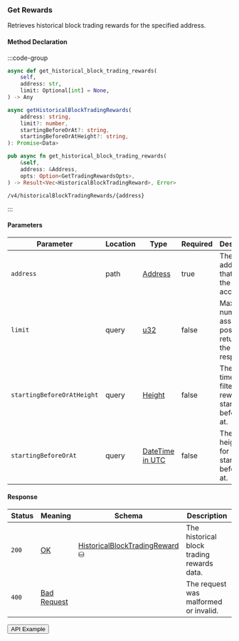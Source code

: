 
### Get Rewards

Retrieves historical block trading rewards for the specified address.

#### Method Declaration

:::code-group

```python [Python]
async def get_historical_block_trading_rewards(
    self,
    address: str,
    limit: Optional[int] = None,
) -> Any
```

```typescript [TypeScript]
async getHistoricalBlockTradingRewards(
    address: string,
    limit?: number,
    startingBeforeOrAt?: string,
    startingBeforeOrAtHeight?: string,
): Promise<Data>
```

```rust [Rust]
pub async fn get_historical_block_trading_rewards(
    &self,
    address: &Address,
    opts: Option<GetTradingRewardsOpts>,
) -> Result<Vec<HistoricalBlockTradingReward>, Error>
```

```url [API]
/v4/historicalBlockTradingRewards/{address}
```

:::


#### Parameters

| Parameter                         | Location  | Type              | Required  | Description                                                           |
| --------------------------------- | --------- | ----------------- | --------- | --------------------------------------------------------------------- |
| `address`                         | path      | [Address]         | true      | The wallet address that owns the account.                             |
| `limit`                           | query     | [u32]             | false     | Maximum number of asset positions to return in the response.          |
| `startingBeforeOrAtHeight`        | query     | [Height]          | false     | The timestamp filter for rewards starting before or at.               |
| `startingBeforeOrAt`              | query     | [DateTime in UTC] | false     | The block height filter for rewards starting before or at.            |

#### Response

| Status | Meaning       | Schema                           | Description                                |
| ------ | ------------- | -------------------------------- | ------------------------------------------ |
| `200`  | [OK]          | [HistoricalBlockTradingReward] ⛁ | The historical block trading rewards data. |
| `400`  | [Bad Request] |                                  | The request was malformed or invalid.      |

<Button href="https://indexer.v4testnet.dydx.exchange/v4/historicalBlockTradingRewards/dydx14zzueazeh0hj67cghhf9jypslcf9sh2n5k6art">API Example</Button>

[OK]: /types/ok
[u32]: /types/u32
[Address]: /types/address
[HistoricalBlockTradingReward]: /types/historical_block_trading_reward
[Height]: /types/height
[DateTime in UTC]: /types/date_time
[Bad Request]: /types/bad-request
